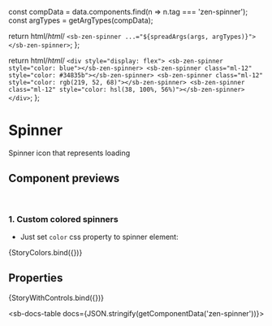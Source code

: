 
const compData = data.components.find(n => n.tag === 'zen-spinner');
const argTypes = getArgTypes(compData);

<Meta title="Graphics/Spinner" component="zen-spinner" argTypes={argTypes} />

  return html/*html*/ ` <sb-zen-spinner ...="${spreadArgs(args, argTypes)}"></sb-zen-spinner> `;
};

  return html/*html*/ `
    <div style="display: flex">
      <sb-zen-spinner style="color: blue"></sb-zen-spinner>
      <sb-zen-spinner class="ml-12" style="color: #34835b"></sb-zen-spinner>
      <sb-zen-spinner class="ml-12" style="color: rgb(219, 52, 68)"></sb-zen-spinner>
      <sb-zen-spinner class="ml-12" style="color: hsl(38, 100%, 56%)"></sb-zen-spinner>
    </div>
  `;
};

# Spinner

Spinner icon that represents loading

## Component previews

<br />

### 1. Custom colored spinners

- Just set `color` css property to spinner element:

<Canvas>
  <Story name="button">{StoryColors.bind({})}</Story>
</Canvas>

## Properties

<Canvas>
  <Story
    name="default"
    args={{
      ...getDefaultArgs(argTypes),
    }}
  >
    {StoryWithControls.bind({})}
  </Story>
</Canvas>

<ArgsTable story="default" />

<sb-docs-table docs={JSON.stringify(getComponentData('zen-spinner'))}></sb-docs-table>
